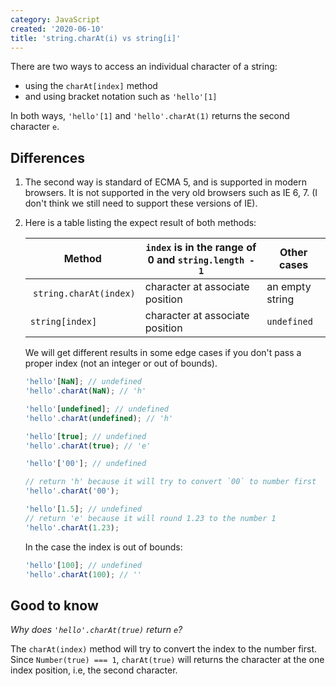 ```yaml
---
category: JavaScript
created: '2020-06-10'
title: 'string.charAt(i) vs string[i]'
---
```


There are two ways to access an individual character of a string:

-   using the `charAt[index]` method
-   and using bracket notation such as `'hello'[1]`

In both ways, `'hello'[1]` and `'hello'.charAt(1)` returns the second character `e`.

## Differences

1. The second way is standard of ECMA 5, and is supported in modern browsers. It is not supported in the very old browsers such as IE 6, 7.
   (I don't think we still need to support these versions of IE).

2. Here is a table listing the expect result of both methods:

    | Method                  | `index` is in the range of 0 and `string.length - 1` | Other cases     |
    | ----------------------- | ---------------------------------------------------- | --------------- |
    |  `string.charAt(index)` | character at associate position                      | an empty string |
    | `string[index]`         | character at associate position                      | `undefined`     |

    We will get different results in some edge cases if you don't pass a proper index (not an integer or out of bounds).

    ```js
    'hello'[NaN]; // undefined
    'hello'.charAt(NaN); // 'h'

    'hello'[undefined]; // undefined
    'hello'.charAt(undefined); // 'h'

    'hello'[true]; // undefined
    'hello'.charAt(true); // 'e'

    'hello'['00']; // undefined

    // return 'h' because it will try to convert `00` to number first
    'hello'.charAt('00');

    'hello'[1.5]; // undefined
    // return 'e' because it will round 1.23 to the number 1
    'hello'.charAt(1.23);
    ```

    In the case the index is out of bounds:

    ```js
    'hello'[100]; // undefined
    'hello'.charAt(100); // ''
    ```

## Good to know

_Why does `'hello'.charAt(true)` return `e`?_

The `charAt(index)` method will try to convert the index to the number first. Since `Number(true) === 1`, `charAt(true)` will returns the character at the one index position, i.e, the second character.
